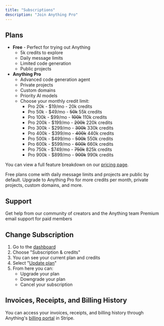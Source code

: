 ```yaml
---
title: "Subscriptions"
description: "Join Anything Pro"
---
```


## Plans

- **Free** - Perfect for trying out Anything 
  - 5k credits to explore
  - Daily message limits
  - Limited code generation
  - Public projects
- **Anything Pro**
  - Advanced code generation agent
  - Private projects
  - Custom domains
  - Priority AI models
  - Choose your monthly credit limit:
    - Pro 20k - \$19/mo - 20k credits
    - Pro 50k - \$49/mo - ~~50k~~ 55k credits
    - Pro 100k - \$99/mo - ~~100k~~ 110k credits
    - Pro 200k - \$199/mo - ~~200k~~ 220k credits
    - Pro 300k - \$299/mo - ~~300k~~ 330k credits
    - Pro 400k - \$399/mo - ~~400k~~ 440k credits
    - Pro 500k - \$499/mo - ~~500k~~ 550k credits
    - Pro 600k - \$599/mo - ~~600k~~ 660k credits
    - Pro 750k - \$749/mo - ~~750k~~ 825k credits
    - Pro 900k - \$899/mo - ~~900k~~ 990k credits

You can view a full feature breakdown on our [pricing page](https://create.xyz/pricing).

<Note>
  Free plans come with daily message limits and projects are public by default. Upgrade to Anything Pro for more credits per month, private projects, custom domains, and more.
</Note>

## Support

<Card title="Community Support" icon="twitter" href="https://x.com/i/communities/1895329937349071230">
  Get help from our community of creators and the Anything team
</Card>

<Card title="Premium Support" icon="envelope" href="mailto:customers@create.xyz">
  Premium email support for paid members
</Card>

## Change Subscription

1. Go to the [dashboard](https://create.xyz/dashboard)
2. Choose "Subscription & credits"
3. You can see your current plan and credits
4. Select "[Update plan](https://pay.create.xyz/p/login/5kA6oDbVS22c2jedQQ)"
5. From here you can:
   - Upgrade your plan
   - Downgrade your plan
   - Cancel your subscription

## Invoices, Receipts, and Billing History

You can access your invoices, receipts, and billing history through Anything's [billing portal](https://pay.create.xyz/p/login/5kA6oDbVS22c2jedQQ) in Stripe.